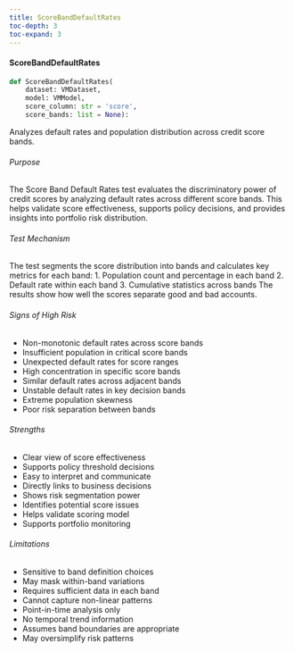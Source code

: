 ```yaml
---
title: ScoreBandDefaultRates
toc-depth: 3
toc-expand: 3
---
```







#### ScoreBandDefaultRates

```python
def ScoreBandDefaultRates(
    dataset: VMDataset,
    model: VMModel,
    score_column: str = 'score',
    score_bands: list = None):
```

Analyzes default rates and population distribution across credit score bands.

###### Purpose

The Score Band Default Rates test evaluates the discriminatory power of credit scores by analyzing
default rates across different score bands. This helps validate score effectiveness, supports
policy decisions, and provides insights into portfolio risk distribution.

###### Test Mechanism

The test segments the score distribution into bands and calculates key metrics for each band:
1. Population count and percentage in each band
2. Default rate within each band
3. Cumulative statistics across bands
The results show how well the scores separate good and bad accounts.

###### Signs of High Risk

- Non-monotonic default rates across score bands
- Insufficient population in critical score bands
- Unexpected default rates for score ranges
- High concentration in specific score bands
- Similar default rates across adjacent bands
- Unstable default rates in key decision bands
- Extreme population skewness
- Poor risk separation between bands

###### Strengths

- Clear view of score effectiveness
- Supports policy threshold decisions
- Easy to interpret and communicate
- Directly links to business decisions
- Shows risk segmentation power
- Identifies potential score issues
- Helps validate scoring model
- Supports portfolio monitoring

###### Limitations

- Sensitive to band definition choices
- May mask within-band variations
- Requires sufficient data in each band
- Cannot capture non-linear patterns
- Point-in-time analysis only
- No temporal trend information
- Assumes band boundaries are appropriate
- May oversimplify risk patterns




 